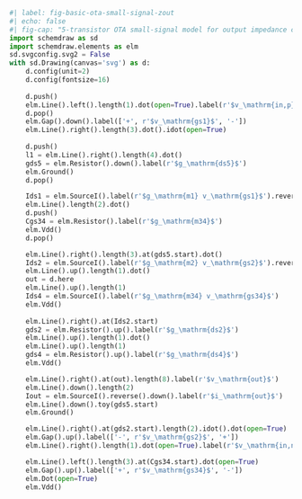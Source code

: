 ```python
#| label: fig-basic-ota-small-signal-zout
#| echo: false
#| fig-cap: "5-transistor OTA small-signal model for output impedance calculations."
import schemdraw as sd
import schemdraw.elements as elm
sd.svgconfig.svg2 = False
with sd.Drawing(canvas='svg') as d:
    d.config(unit=2)
    d.config(fontsize=16)
    
    d.push()
    elm.Line().left().length(1).dot(open=True).label(r'$v_\mathrm{in,p}$', 'left').idot(open=True)
    d.pop()
    elm.Gap().down().label(['+', r'$v_\mathrm{gs1}$', '-'])
    elm.Line().right().length(3).dot().idot(open=True)
    
    d.push()
    l1 = elm.Line().right().length(4).dot()
    gds5 = elm.Resistor().down().label(r'$g_\mathrm{ds5}$')
    elm.Ground()
    d.pop()

    Ids1 = elm.SourceI().label(r'$g_\mathrm{m1} v_\mathrm{gs1}$').reverse()
    elm.Line().length(2).dot()
    d.push()
    Cgs34 = elm.Resistor().label(r'$g_\mathrm{m34}$')
    elm.Vdd()
    d.pop()

    elm.Line().right().length(3).at(gds5.start).dot()
    Ids2 = elm.SourceI().label(r'$g_\mathrm{m2} v_\mathrm{gs2}$').reverse()
    elm.Line().up().length(1).dot()
    out = d.here
    elm.Line().up().length(1)
    Ids4 = elm.SourceI().label(r'$g_\mathrm{m34} v_\mathrm{gs34}$')
    elm.Vdd()
    
    elm.Line().right().at(Ids2.start)
    gds2 = elm.Resistor().up().label(r'$g_\mathrm{ds2}$')
    elm.Line().up().length(1).dot()
    elm.Line().up().length(1)
    gds4 = elm.Resistor().up().label(r'$g_\mathrm{ds4}$')
    elm.Vdd()

    elm.Line().right().at(out).length(8).label(r'$v_\mathrm{out}$')
    elm.Line().down().length(2)
    Iout = elm.SourceI().reverse().down().label(r'$i_\mathrm{out}$')
    elm.Line().down().toy(gds5.start)
    elm.Ground()

    elm.Line().right().at(gds2.start).length(2).idot().dot(open=True)
    elm.Gap().up().label(['-', r'$v_\mathrm{gs2}$', '+'])
    elm.Line().right().length(1).dot(open=True).label(r'$v_\mathrm{in,n}$', 'right').idot(open=True)

    elm.Line().left().length(3).at(Cgs34.start).dot(open=True)
    elm.Gap().up().label(['+', r'$v_\mathrm{gs34}$', '-'])
    elm.Dot(open=True)
    elm.Vdd()
```